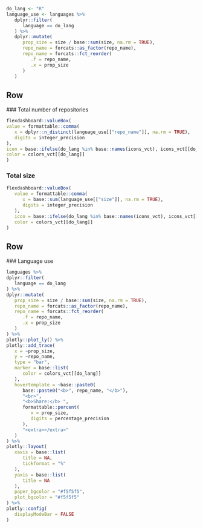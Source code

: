 
```r
do_lang <- "R"
language_use <- languages %>%
   dplyr::filter(
      language == do_lang
   ) %>%
   dplyr::mutate(
      prop_size = size / base::sum(size, na.rm = TRUE),
      repo_name = forcats::as_factor(repo_name),
      repo_name = forcats::fct_reorder(
         .f = repo_name,
         .x = prop_size
      )
   )
```

Row
-----------------------------------------------------------------------

   ### Total number of repositories

   ```r
flexdashboard::valueBox(
   value = formattable::comma(
      x = dplyr::n_distinct(language_use[["repo_name"]], na.rm = TRUE),
      digits = integer_precision
   ),
   icon = base::ifelse(do_lang %in% base::names(icons_vct), icons_vct[[do_lang]], other_language_icon),
   color = colors_vct[[do_lang]]
)
```

### Total size

```r
flexdashboard::valueBox(
   value = formattable::comma(
      x = base::sum(language_use[["size"]], na.rm = TRUE),
      digits = integer_precision
   ),
   icon = base::ifelse(do_lang %in% base::names(icons_vct), icons_vct[[do_lang]], other_language_icon),
   color = colors_vct[[do_lang]]
)
```

Row
-----------------------------------------------------------------------

   ### Language use

   ```r
languages %>%
   dplyr::filter(
      language == do_lang
   ) %>%
   dplyr::mutate(
      prop_size = size / base::sum(size, na.rm = TRUE),
      repo_name = forcats::as_factor(repo_name),
      repo_name = forcats::fct_reorder(
         .f = repo_name,
         .x = prop_size
      )
   ) %>%
   plotly::plot_ly() %>%
   plotly::add_trace(
      x = ~prop_size,
      y = ~repo_name,
      type = "bar",
      marker = base::list(
         color = colors_vct[[do_lang]]
      ),
      hovertemplate = ~base::paste0(
         base::paste0("<b>", repo_name, "</b>"),
         "<br>",
         "<b>Share:</b> ",
         formattable::percent(
            x = prop_size,
            digits = percentage_precision
         ),
         "<extra></extra>"
      )
   ) %>%
   plotly::layout(
      xaxis = base::list(
         title = NA,
         tickformat = "%"
      ),
      yaxis = base::list(
         title = NA
      ),
      paper_bgcolor = "#f5f5f5",
      plot_bgcolor = "#f5f5f5"
   ) %>%
   plotly::config(
      displayModeBar = FALSE
   )
```